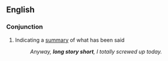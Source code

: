 ==English==

===Conjunction===
{{infl|en|conjunction}}

# Indicating a [[summary]] of what has been said
#: ''Anyway, '''long story short''', I totally screwed up today.''